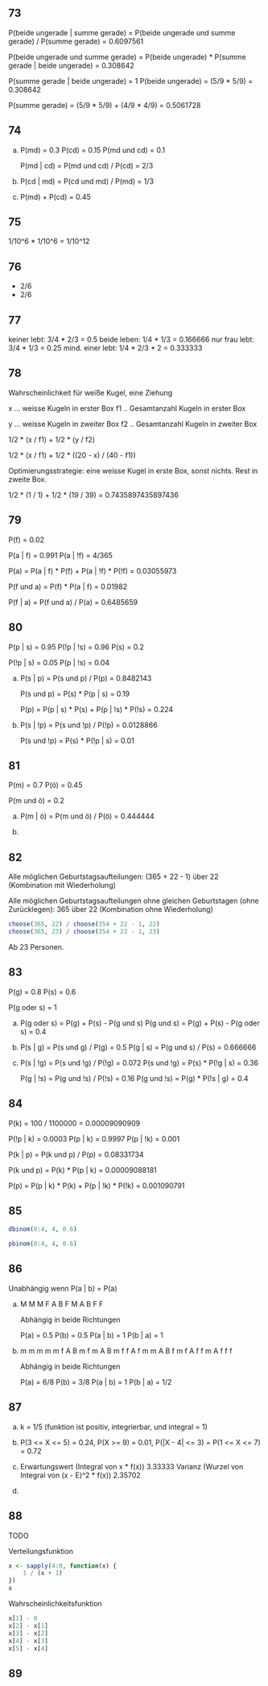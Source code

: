 ## 73

P(beide ungerade | summe gerade) = P(beide ungerade und summe gerade) / P(summe gerade) = 0.6097561

P(beide ungerade und summe gerade) = P(beide ungerade) * P(summe gerade | beide ungerade) = 0.308642

P(summe gerade | beide ungerade) = 1
P(beide ungerade) = (5/9 * 5/9) = 0.308642

P(summe gerade) = (5/9 * 5/9) + (4/9 * 4/9)  = 0.5061728

## 74

a)
    P(md) = 0.3
    P(cd) = 0.15
    P(md und cd) = 0.1

    P(md | cd) = P(md und cd) / P(cd) = 2/3

b)
    P(cd | md) = P(cd und md) / P(md) = 1/3

c)
    P(md) + P(cd) = 0.45

## 75

1/10^6 * 1/10^6 = 1/10^12

## 76

-
    2/6
-
    2/6

## 77

keiner lebt: 3/4 * 2/3 = 0.5
beide leben: 1/4 * 1/3 = 0.166666
nur frau lebt: 3/4 * 1/3 = 0.25
mind. einer lebt: 1/4 * 2/3 * 2 = 0.333333

## 78

Wahrscheinlichkeit für weiße Kugel, eine Ziehung

x ... weisse Kugeln in erster Box
f1 .. Gesamtanzahl Kugeln in erster Box

y ... weisse Kugeln in zweiter Box
f2 .. Gesamtanzahl Kugeln in zweiter Box

1/2 * (x / f1) + 1/2 * (y / f2)

1/2 * (x / f1) + 1/2 * ((20 - x) / (40 - f1))

Optimierungsstrategie: eine weisse Kugel in erste Box, sonst nichts. Rest in zweite Box.

1/2 * (1 / 1) + 1/2 * (19 / 39) = 0.7435897435897436

## 79

P(f) = 0.02

P(a | f) = 0.991
P(a | !f) = 4/365

P(a) = P(a | f) * P(f) + P(a | !f) * P(!f) = 0.03055973

P(f und a) = P(f) * P(a | f) = 0.01982

P(f | a) = P(f und a) / P(a) = 0.6485659

## 80

P(p | s) = 0.95
P(!p | !s) = 0.96
P(s) = 0.2

P(!p | s) = 0.05
P(p | !s) = 0.04

a)
    P(s | p) = P(s und p) / P(p) = 0.8482143

    P(s und p) = P(s) * P(p | s) = 0.19
    
    P(p) = P(p | s) * P(s) + P(p | !s) * P(!s) = 0.224

b)
    P(s | !p) = P(s und !p) / P(!p) = 0.0128866

    P(s und !p) = P(s) * P(!p | s) = 0.01

## 81

P(m) = 0.7
P(ö) = 0.45

P(m und ö) = 0.2

a)
    P(m | ö) = P(m und ö) / P(ö) = 0.444444

b)

## 82

Alle möglichen Geburtstagsaufteilungen: (365 + 22 - 1) über 22 (Kombination mit Wiederholung)

Alle möglichen Geburtstagsaufteilungen ohne gleichen Geburtstagen (ohne Zurücklegen): 365 über 22 (Kombination ohne Wiederholung)

```r
choose(365, 22) / choose(354 + 22 - 1, 22)
choose(365, 23) / choose(354 + 23 - 1, 23)
```

Ab 23 Personen.

## 83

P(g) = 0.8
P(s) = 0.6

P(g oder s) = 1

a)
    P(g oder s) = P(g) + P(s) - P(g und s)
    P(g und s) = P(g) + P(s) - P(g oder s) = 0.4

b)
    P(s | g) = P(s und g) / P(g) = 0.5
    P(g | s) = P(g und s) / P(s) = 0.666666

c)
    P(s | !g) = P(s und !g) / P(!g) = 0.072
    P(s und !g) = P(s) * P(!g | s) = 0.36

    P(g | !s) = P(g und !s) / P(!s) = 0.16
    P(g und !s) = P(g) * P(!s | g) = 0.4

## 84

P(k) = 100 / 1100000 = 0.00009090909

P(!p | k) = 0.0003
P(p | k) = 0.9997
P(p | !k) = 0.001

P(k | p) = P(k und p) / P(p) = 0.08331734

P(k und p) = P(k) * P(p | k) = 0.00009088181

P(p) = P(p | k) * P(k) + P(p | !k) * P(!k) = 0.001090791

## 85

```r
dbinom(0:4, 4, 0.6)

pbinom(0:4, 4, 0.6)
```

## 86

Unabhängig wenn P(a | b) = P(a)

a)
    M M 
    M F     A B
    F M     A B
    F F

    Abhängig in beide Richtungen
    
    P(a) = 0.5
    P(b) = 0.5
    P(a | b) = 1
    P(b | a) = 1

b)
    m m m
    m m f   A B
    m f m   A B
    m f f   A
    f m m   A B
    f m f   A
    f f m   A
    f f f

    Abhängig in beide Richtungen

    P(a) = 6/8
    P(b) = 3/8
    P(a | b) = 1
    P(b | a) = 1/2

## 87

a)
    k = 1/5
    (funktion ist positiv, integrierbar, und integral = 1)

b)
    P(3 <= X <= 5) = 0.24, P(X >= 9) = 0.01, P(|X - 4| <= 3) = P(1 <= X <= 7) = 0.72

c)
    Erwartungswert (Integral von x * f(x)) 3.33333
    Varianz (Wurzel von Integral von (x - E)^2 * f(x)) 2.35702

d)

## 88

TODO

Verteilungsfunktion

```r
x <- sapply(4:0, function(x) {
    1 / (x + 1)
})
x
```

Wahrscheinlichkeitsfunktion

```r
x[1] - 0
x[2] - x[1]
x[3] - x[2]
x[4] - x[3]
x[5] - x[4]
```

## 89
